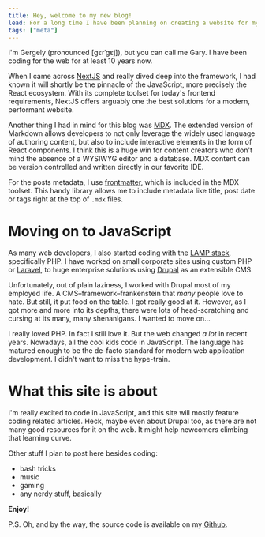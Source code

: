 ```yaml
---
title: Hey, welcome to my new blog!
lead: For a long time I have been planning on creating a website for myself, where I can post my ideas about coding and other nerdy stuff. Well, here we are now.
tags: ["meta"]
---
```


I'm Gergely (pronounced [gɛrˈgɛj]), but you can call me Gary. I have been coding for the web for at least 10 years now.

When I came across [NextJS](https://nextjs.org/) and really dived deep into the framework, I had known it will shortly be the pinnacle of the JavaScript, more precisely the React ecosystem. With its complete toolset for today's frontend requirements, NextJS offers arguably one the best solutions for a modern, performant website.

Another thing I had in mind for this blog was [MDX](https://mdxjs.com/). The extended version of Markdown allows developers to not only leverage the widely used language of authoring content, but also to include interactive elements in the form of React components. I think this is a huge win for content creators who don't mind the absence of a WYSIWYG editor and a database. MDX content can be version controlled and written directly in our favorite IDE.

For the posts metadata, I use [frontmatter](https://mdxjs.com/guides/frontmatter/#frontmatter), which is included in the MDX toolset. This handy library allows me to include metadata like title, post date or tags right at the top of `.mdx` files.

# Moving on to JavaScript

As many web developers, I also started coding with the [LAMP stack](<https://en.wikipedia.org/wiki/LAMP_(software_bundle)>), specifically PHP. I have worked on small corporate sites using custom PHP or [Laravel](https://laravel.com/), to huge enterprise solutions using [Drupal](https://drupal.org/) as an extensible CMS.

Unfortunately, out of plain laziness, I worked with Drupal most of my employed life. A CMS–framework–frankenstein that _many_ people love to hate. But still, it put food on the table. I got really good at it. However, as I got more and more into its depths, there were lots of head-scratching and cursing at its many, many shenanigans. I wanted to move on...

I really loved PHP. In fact I still love it. But the web changed _a lot_ in recent years. Nowadays, all the cool kids code in JavaScript. The language has matured enough to be the de-facto standard for modern web application development. I didn't want to miss the hype-train.

# What this site is about

I'm really excited to code in JavaScript, and this site will mostly feature coding related articles. Heck, maybe even about Drupal too, as there are not many good resources for it on the web. It might help newcomers climbing that learning curve.

Other stuff I plan to post here besides coding:

- bash tricks
- music
- gaming
- any nerdy stuff, basically

**Enjoy!**

P.S. Oh, and by the way, the source code is available on my [Github](https://github.com/gergelypap/blog).
